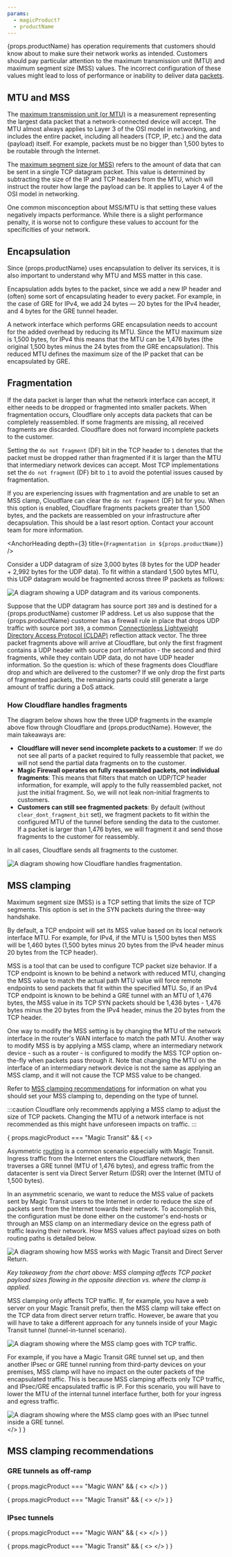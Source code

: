 ```yaml
---
params:
  - magicProduct?
  - productName
---
```



{props.productName} has operation requirements that customers should know about to make sure their network works as intended. Customers should pay particular attention to the maximum transmission unit (MTU) and maximum segment size (MSS) values. The incorrect configuration of these values might lead to loss of performance or inability to deliver data [packets](https://www.cloudflare.com/learning/network-layer/what-is-a-packet/).

## MTU and MSS

The [maximum transmission unit (or MTU)](https://www.cloudflare.com/learning/network-layer/what-is-mtu/) is a measurement representing the largest data packet that a network-connected device will accept. The MTU almost always applies to Layer 3 of the OSI model in networking, and includes the entire packet, including all headers (TCP, IP, etc.) and the data (payload) itself. For example, packets must be no bigger than 1,500 bytes to be routable through the Internet.

The [maximum segment size (or MSS)](https://www.cloudflare.com/learning/network-layer/what-is-mss/) refers to the amount of data that can be sent in a single TCP datagram packet. This value is determined by subtracting the size of the IP and TCP headers from the MTU, which will instruct the router how large the payload can be. It applies to Layer 4 of the OSI model in networking.

One common misconception about MSS/MTU is that setting these values negatively impacts performance. While there is a slight performance penalty, it is worse not to configure these values to account for the specificities of your network.

## Encapsulation

Since {props.productName} uses encapsulation to deliver its services, it is also important to understand why MTU and MSS matter in this case.

Encapsulation adds bytes to the packet, since we add a new IP header and (often) some sort of encapsulating header to every packet. For example, in the case of GRE for IPv4, we add 24 bytes — 20 bytes for the IPv4 header, and 4 bytes for the GRE tunnel header.

A network interface which performs GRE encapsulation needs to account for the added overhead by reducing its MTU. Since the MTU maximum size is 1,500 bytes, for IPv4 this means that the MTU can be 1,476 bytes (the original 1,500 bytes minus the 24 bytes from the GRE encapsulation). This reduced MTU defines the maximum size of the IP packet that can be encapsulated by GRE.

## Fragmentation

If the data packet is larger than what the network interface can accept, it either needs to be dropped or fragmented into smaller packets. When fragmentation occurs, Cloudflare only accepts data packets that can be completely reassembled. If some fragments are missing, all received fragments are discarded. Cloudflare does not forward incomplete packets to the customer.

Setting the `do not fragment` (DF) bit in the TCP header to `1` denotes that the packet must be dropped rather than fragmented if it is larger than the MTU that intermediary network devices can accept. Most TCP implementations set the `do not fragment` (DF) bit to `1` to avoid the potential issues caused by fragmentation.

If you are experiencing issues with fragmentation and are unable to set an MSS clamp, Cloudflare can clear the `do not fragment` (DF) bit for you. When this option is enabled, Cloudflare fragments packets greater than 1,500 bytes, and the packets are reassembled on your infrastructure after decapsulation. This should be a last resort option. Contact your account team for more information.

<AnchorHeading depth={3} title={`Fragmentation in ${props.productName}`} />

Consider a UDP datagram of size 3,000 bytes (8 bytes for the UDP header + 2,992 bytes for the UDP data). To fit within a standard 1,500 bytes MTU, this UDP datagram would be fragmented across three IP packets as follows:

![A diagram showing a UDP datagram and its various components.](~/assets/images/magic-transit/mtu-mss/udp-datagram.png)

Suppose that the UDP datagram has source port `389` and is destined for a {props.productName} customer IP address. Let us also suppose that the {props.productName} customer has a firewall rule in place that drops UDP traffic with source port `389`, a common [Connectionless Lightweight Directory Access Protocol (CLDAP)](https://blog.cloudflare.com/reflections-on-reflections) reflection attack vector. The three packet fragments above will arrive at Cloudflare, but only the first fragment contains a UDP header with source port information - the second and third fragments, while they contain UDP data, do not have UDP header information. So the question is: which of these fragments does Cloudflare drop and which are delivered to the customer? If we only drop the first parts of fragmented packets, the remaining parts could still generate a large amount of traffic during a DoS attack.

### How Cloudflare handles fragments

The diagram below shows how the three UDP fragments in the example above flow through Cloudflare and {props.productName}. However, the main takeaways are:

- **Cloudflare will never send incomplete packets to a customer**: If we do not see all parts of a packet required to fully reassemble that packet, we will not send the partial data fragments on to the customer.
- **Magic Firewall operates on fully reassembled packets, not individual fragments**: This means that filters that match on UDP/TCP header information, for example, will apply to the fully reassembled packet, not just the initial fragment. So, we will not leak non-initial fragments to customers.
- **Customers can still see fragmented packets**: By default (without `clear_dont_fragment_bit` set), we fragment packets to fit within the configured MTU of the tunnel before sending the data to the customer. If a packet is larger than 1,476 bytes, we will fragment it and send those fragments to the customer for reassembly.

In all cases, Cloudflare sends all fragments to the customer.

![A diagram showing how Cloudflare handles fragmentation.](~/assets/images/magic-transit/mtu-mss/fragmentation.png)

## MSS clamping

Maximum segment size (MSS) is a TCP setting that limits the size of TCP segments. This option is set in the SYN packets during the three-way handshake.

By default, a TCP endpoint will set its MSS value based on its local network interface MTU. For example, for IPv4, if the MTU is 1,500 bytes then MSS will be 1,460 bytes (1,500 bytes minus 20 bytes from the IPv4 header minus 20 bytes from the TCP header).

MSS is a tool that can be used to configure TCP packet size behavior. If a TCP endpoint is known to be behind a network with reduced MTU, changing the MSS value to match the actual path MTU value will force remote endpoints to send packets that fit within the specified MTU. So, if an IPv4 TCP endpoint is known to be behind a GRE tunnel with an MTU of 1,476 bytes, the MSS value in its TCP SYN packets should be 1,436 bytes - 1,476 bytes minus the 20 bytes from the IPv4 header, minus the 20 bytes from the TCP header.

One way to modify the MSS setting is by changing the MTU of the network interface in the router's WAN interface to match the path MTU. Another way to modify MSS is by applying a MSS clamp, where an intermediary network device - such as a router - is configured to modify the MSS TCP option on-the-fly when packets pass through it. Note that changing the MTU on the interface of an intermediary network device is not the same as applying an MSS clamp, and it will not cause the TCP MSS value to be changed.

Refer to [MSS clamping recommendations](#mss-clamping-recommendations) for information on what you should set your MSS clamping to, depending on the type of tunnel.

:::caution
Cloudflare only recommends applying a MSS clamp to adjust the size of TCP packets. Changing the MTU of a network interface is not recommended as this might have unforeseen impacts on traffic.
:::

{ props.magicProduct === "Magic Transit" && (
  <>
    <AnchorHeading title="MSS with Magic Transit and Direct Server Return" depth={2} />
		<p>Asymmetric <a href="https://www.cloudflare.com/learning/network-layer/what-is-routing/" target="_blank" rel="noopener noreferrer">routing</a> is a common scenario especially with Magic Transit. Ingress traffic from the Internet enters the Cloudflare network, then traverses a GRE tunnel (MTU of 1,476 bytes), and egress traffic from the datacenter is sent via Direct Server Return (DSR) over the Internet (MTU of 1,500 bytes).</p>
		<p>In an asymmetric scenario, we want to reduce the MSS value of packets sent by Magic Transit users to the Internet in order to reduce the size of packets sent from the Internet towards their network. To accomplish this, the configuration must be done either on the customer's end-hosts or through an MSS clamp on an intermediary device on the egress path of traffic leaving their network. How MSS values affect payload sizes on both routing paths is detailed below.</p>
		<Image src={dsr} alt="A diagram showing how MSS works with Magic Transit and Direct Server Return." />
		<p><em>Key takeaway from the chart above: MSS clamping affects TCP packet payload sizes flowing in the opposite direction vs. where the clamp is applied.</em></p>
		<AnchorHeading title="Tunnel-in-tunnel scenario with Magic Transit" depth={2} />
		<p>MSS clamping only affects TCP traffic. If, for example, you have a web server on your Magic Transit prefix, then the MSS clamp will take effect on the TCP data from direct server return traffic. However, be aware that you will have to take a different approach for any tunnels inside of your Magic Transit tunnel (tunnel-in-tunnel scenario).</p>
		<Image src={tunnel} alt="A diagram showing where the MSS clamp goes with TCP traffic." />
		<p>For example, if you have a Magic Transit GRE tunnel set up, and then another IPsec or GRE tunnel running from third-party devices on your premises, MSS clamp will have no impact on the outer packets of the encapsulated traffic. This is because MSS clamping affects only TCP traffic, and IPsec/GRE encapsulated traffic is IP. For this scenario, you will have to lower the MTU of the internal tunnel interface further, both for your ingress and egress traffic.</p>
		<Image src={mss_ipsec} alt="A diagram showing where the MSS clamp goes with an IPsec tunnel inside a GRE tunnel." />
  </>
  )
}

## MSS clamping recommendations

### GRE tunnels as off-ramp

{ props.magicProduct === "Magic WAN" && (
  <>
    <Render file="magic-wan/mtu-mss/mss-clamping-gre" product="networking-services" />
  </>
  )
}

{ props.magicProduct === "Magic Transit" && (
  <>
    <Render file="magic-transit/mtu-mss/mss-clamping-gre" product="networking-services" />
  </>
  )
}

### IPsec tunnels

{ props.magicProduct === "Magic WAN" && (
  <>
    <Render file="magic-wan/mtu-mss/mss-clamping-ipsec" product="networking-services" />
  </>
  )
}

{ props.magicProduct === "Magic Transit" && (
  <>
    <Render file="magic-transit/mtu-mss/mss-clamping-ipsec" product="networking-services" />
  </>
  )
}
